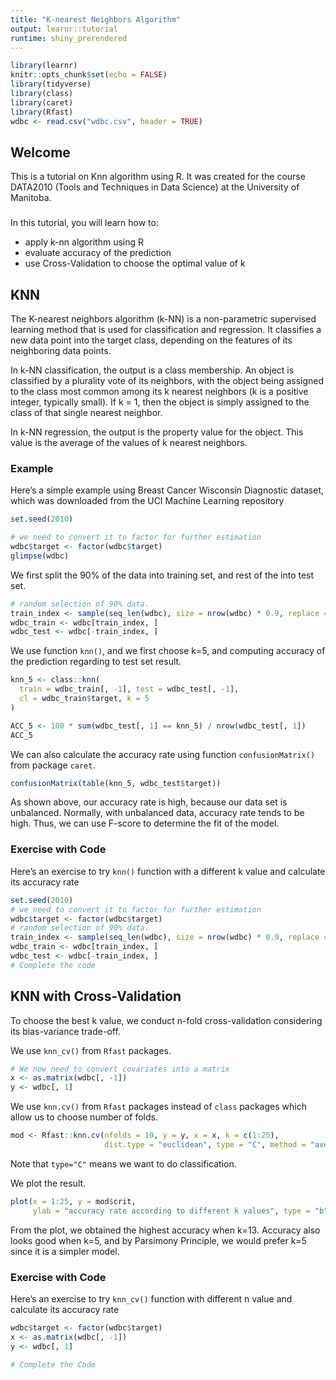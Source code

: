 ```yaml
---
title: "K-nearest Neighbors Algorithm"
output: learnr::tutorial
runtime: shiny_prerendered
---
```


```r
library(learnr)
knitr::opts_chunk$set(echo = FALSE)
library(tidyverse)
library(class)
library(caret)
library(Rfast)
wdbc <- read.csv("wdbc.csv", header = TRUE)
```

## Welcome

This is a tutorial on Knn algorithm using R. It was created for the course DATA2010 (Tools and Techniques in Data Science) at the University of Manitoba.

### 

In this tutorial, you will learn how to:
 
 * apply k-nn algorithm using R
 * evaluate accuracy of the prediction
 * use Cross-Validation to choose the optimal value of k
 
## KNN

The K-nearest neighbors algorithm (k-NN) is a non-parametric supervised learning method that is used for classification and regression. It classifies a new data point into the target class, depending on the features of its neighboring data points. 

In k-NN classification, the output is a class membership. An object is classified by a plurality vote of its neighbors, with the object being assigned to the class most common among its k nearest neighbors (k is a positive integer, typically small). If k = 1, then the object is simply assigned to the class of that single nearest neighbor.

In k-NN regression, the output is the property value for the object. This value is the average of the values of k nearest neighbors.

### Example 

Here's a simple example using Breast Cancer Wisconsin Diagnostic dataset, which was downloaded from the UCI Machine Learning repository

```r
set.seed(2010)

# we need to convert it to factor for further estimation
wdbc$target <- factor(wdbc$target)
glimpse(wdbc)
```

We first split the 90% of the data into training set, and rest of the into test set.
```r
# random selection of 90% data.
train_index <- sample(seq_len(wdbc), size = nrow(wdbc) * 0.9, replace = FALSE)
wdbc_train <- wdbc[train_index, ]
wdbc_test <- wdbc[-train_index, ]
```

We use function `knn()`, and we first choose k=5, and computing accuracy of the prediction regarding to test set result.

```r
knn_5 <- class::knn(
  train = wdbc_train[, -1], test = wdbc_test[, -1],
  cl = wdbc_train$target, k = 5
)

ACC_5 <- 100 * sum(wdbc_test[, 1] == knn_5) / nrow(wdbc_test[, 1])
ACC_5
```

We can also calculate the accuracy rate using function `confusionMatrix()` from package `caret`.

```r
confusionMatrix(table(knn_5, wdbc_test$target))
```

As shown above, our accuracy rate is high, because our data set is unbalanced. Normally, with unbalanced data, accuracy rate tends to be high. Thus, we can use F-score to determine the fit of the model. 

### Exercise with Code

Here's an exercise to try `knn()` function with a different k value and calculate its accuracy rate

```r
set.seed(2010)
# we need to convert it to factor for further estimation
wdbc$target <- factor(wdbc$target)
# random selection of 90% data.
train_index <- sample(seq_len(wdbc), size = nrow(wdbc) * 0.9, replace = FALSE)
wdbc_train <- wdbc[train_index, ]
wdbc_test <- wdbc[-train_index, ]
# Complete the code


```

## KNN with Cross-Validation

To choose the best k value, we conduct n-fold cross-validation considering its bias-variance trade-off.

We use `knn_cv()` from `Rfast` packages.

```r
# We now need to convert covariates into a matrix
x <- as.matrix(wdbc[, -1])
y <- wdbc[, 1]
```

We use `knn.cv()` from `Rfast` packages instead of `class` packages which allow us to choose number of folds.

```r
mod <- Rfast::knn.cv(nfolds = 10, y = y, x = x, k = c(1:25),
                     dist.type = "euclidean", type = "C", method = "average")
```

Note that `type="C"` means we want to do classification.

We plot the result.

```r
plot(x = 1:25, y = mod$crit,
     ylab = "accuracy rate according to different k values", type = "b")
```

From the plot, we obtained the highest accuracy when k=13. Accuracy also looks good when k=5, and by Parsimony Principle, we would prefer k=5 since it is a simpler model.

### Exercise with Code

Here's an exercise to try `knn_cv()` function with different n value and calculate its accuracy rate

```r
wdbc$target <- factor(wdbc$target)
x <- as.matrix(wdbc[, -1])
y <- wdbc[, 1]

# Complete the Code


```
